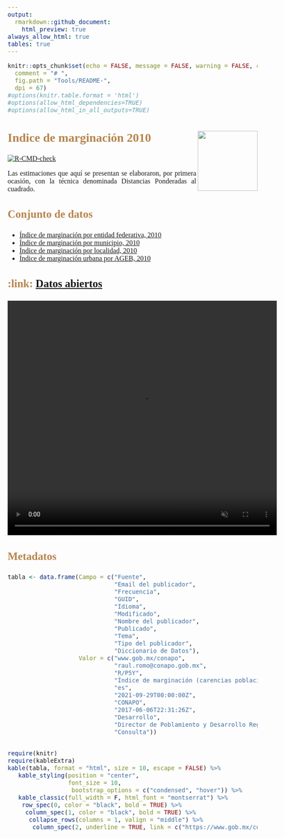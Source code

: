 ---
output:   
  rmarkdown::github_document:
    html_preview: true
always_allow_html: true
tables: true
---

<!-- README.md is generated from README.Rmd. Please edit that file -->

```{r, echo = FALSE}
knitr::opts_chunk$set(echo = FALSE, message = FALSE, warning = FALSE, collapse = TRUE, cache = FALSE,
  comment = "# ",
  fig.path = "Tools/README-",
  dpi = 67)
#options(knitr.table.format = 'html')
#options(allow_html_dependencies=TRUE)
#options(allow_html_in_all_outputs=TRUE)
```


<style type="text/css">
body {
text-align: justify;
font-style: normal;
font-family: "Montserrat";
font-size: 16px
}
h1 {
  color: #B6854D;
  font-size: 30px
}
h2 {
  color: #B6854D;
  font-size: 28px
}
h3 {
  color: #B6854D;
  font-size: 25px
}
</style>

## Indice de marginación 2010 <img src='Tools/Mapa_Mx_2010.png' align="right" height="138.5" />

<!-- badges: start -->
[![R-CMD-check](https://github.com/r-lib/usethis/actions/workflows/R-CMD-check.yaml/badge.svg)](https://github.com/r-lib/usethis/actions/workflows/R-CMD-check.yaml)
<!-- badges: end -->


Las estimaciones que aquí se presentan se elaboraron, por primera ocasión, con la técnica denominada Distancias Ponderadas al cuadrado. 


<!-- Anotaciones: start -->
### Conjunto de datos
<!-- Anotaciones: end --> 

- [Índice de marginación por entidad federativa, 2010](https://github.com/IndiceMx/IM_2010/blob/92ed86d1e1706e13d874d5655ac75a35f53de460/IME_2010.xlsx)  
- [Índice de marginación por municipio, 2010](https://github.com/IndiceMx/IM_2010/blob/091cf8b2d124cc6f399b1bc9f6041e15c67fb6ef/IMM_2010.xlsx)  
- [Índice de marginación por localidad, 2010](https://github.com/IndiceMx/IM_2010/blob/091cf8b2d124cc6f399b1bc9f6041e15c67fb6ef/IML_2010.xlsx) 
- [Índice de marginación urbana por AGEB, 2010](https://github.com/IndiceMx/IM_2010/blob/091cf8b2d124cc6f399b1bc9f6041e15c67fb6ef/IMU_2010.xlsx) 

### :link: [Datos abiertos](https://datos.gob.mx/) 


<video width="620" height="540" autoplay muted>
   <source src="C:/Users/dvill/Desktop/IMx/IM_2010/Tools/Datos Abiertos.mp4" type="video/mp4">
</video>


### Metadatos

```{r, echo=FALSE}
tabla <- data.frame(Campo = c("Fuente", 
                              "Email del publicador", 
                              "Frecuencia", 
                              "GUID", 
                              "Idioma", 
                              "Modificado", 
                              "Nombre del publicador", 
                              "Publicado", 
                              "Tema", 
                              "Tipo del publicador", 
                              "Diccionario de Datos"),
                    Valor = c("www.gob.mx/conapo", 
                              "raul.romo@conapo.gob.mx",  
                              "R/P5Y", 
                              "Índice de marginación (carencias poblacionales) por localidad, municipio y entidad", 
                              "es", 
                              "2021-09-29T00:00:00Z", 
                              "CONAPO", 
                              "2017-06-06T22:31:26Z", 
                              "Desarrollo", 
                              "Director de Poblamiento y Desarrollo Regional Sustentable",
                              "Consulta")) 


require(knitr)
require(kableExtra)
kable(tabla, format = "html", size = 10, escape = FALSE) %>%
   kable_styling(position = "center",
                 font_size = 10,
                  bootstrap_options = c("condensed", "hover")) %>%
   kable_classic(full_width = F, html_font = "montserrat") %>%
    row_spec(0, color = "black", bold = TRUE) %>% 
     column_spec(1, color = "black", bold = TRUE) %>% 
      collapse_rows(columns = 1, valign = "middle") %>%
       column_spec(2, underline = TRUE, link = c("https://www.gob.mx/conapo", "", "", "", "", "","", "", "", "", "https://www.gob.mx/conapo/documentos/diccionarios-de-las-bases-de-datos-de-marginacion?idiom=es"))
```

